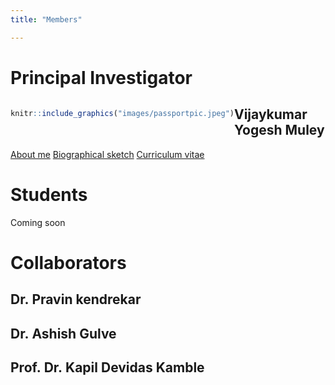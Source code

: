 ```yaml
---
title: "Members"

---
```




# Principal Investigator


<div style= "float:left;position: relative; top: 0px;">

```r
knitr::include_graphics("images/passportpic.jpeg")
```

</div>

## Vijaykumar Yogesh Muley

<a href="aboutVijay.qmd" class="btn btn-outline-primary btn-sm" role="button">About me</a>  <a href="bsVijay.qmd" class="btn btn-outline-primary btn-sm" role="button">Biographical sketch</a> <a href="cvVijay.qmd" class="btn btn-outline-primary btn-sm" role="button">Curriculum vitae</a> 


# Students

Coming soon


# Collaborators

## Dr. Pravin kendrekar

## Dr. Ashish Gulve

## Prof. Dr. Kapil Devidas Kamble 